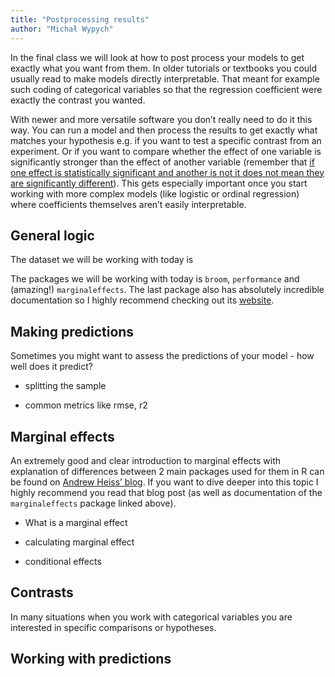 ```yaml
---
title: "Postprocessing results"
author: "Michał Wypych"
---
```


In the final class we will look at how to post process your models to get exactly what you want from them. In older tutorials or textbooks you could usually read to make models directly interpretable. That meant for example such coding of categorical variables so that the regression coefficient were exactly the contrast you wanted.

With newer and more versatile software you don't really need to do it this way. You can run a model and then process the results to get exactly what matches your hypothesis e.g. if you want to test a specific contrast from an experiment. Or if you want to compare whether the effect of one variable is significantly stronger than the effect of another variable (remember that [if one effect is statistically significant and another is not it does not mean they are significantly different](http://www.stat.columbia.edu/~gelman/research/published/signif4.pdf)). This gets especially important once you start working with more complex models (like logistic or ordinal regression) where coefficients themselves aren't easily interpretable.

## General logic

The dataset we will be working with today is

The packages we will be working with today is `broom`, `performance` and (amazing!) `marginaleffects`. The last package also has absolutely incredible documentation so I highly recommend checking out its [website](https://marginaleffects.com/).

## Making predictions

Sometimes you might want to assess the predictions of your model - how well does it predict?

-   splitting the sample

-   common metrics like rmse, r2

## Marginal effects

An extremely good and clear introduction to marginal effects with explanation of differences between 2 main packages used for them in R can be found on [Andrew Heiss' blog](https://www.andrewheiss.com/blog/2022/05/20/marginalia/). If you want to dive deeper into this topic I highly recommend you read that blog post (as well as documentation of the `marginaleffects` package linked above).

-   What is a marginal effect

-   calculating marginal effect

-   conditional effects

## Contrasts

In many situations when you work with categorical variables you are interested in specific comparisons or hypotheses.

## Working with predictions
